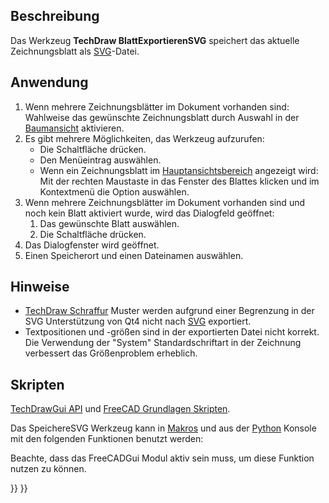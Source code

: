 <languages/>

{{Docnav/de
|[[TechDraw_PrintAll/de|AllesDrucken]]
|[[TechDraw_ExportPageDXF/de|BlattExportierenDXF]]
|[[TechDraw_Workbench/de|TechDraw]]
|IconL=TechDraw_PrintAll.svg
|IconR=TechDraw_ExportPageDXF.svg
|IconC=Workbench_TechDraw.svg
}}

{{GuiCommand/de
|Name=TechDraw ExportPageSVG
|Name/de=TechDraw BlattExportierenSVG
|MenuLocation=TechDraw → Page → Seite als SVG-Datei exportieren
|Workbenches=[[TechDraw_Workbench/de|TechDraw]]
|SeeAlso=[[TechDraw_Templates/de|TechDraw Vorlagen]], [[Draft_SVG/de|Draft SVG]]
}}

<span id="Description"></span>
==Beschreibung==

Das Werkzeug '''TechDraw BlattExportierenSVG'''  speichert das aktuelle Zeichnungsblatt als [[SVG/de|SVG]]-Datei.

<span id="Usage"></span>
==Anwendung==

# Wenn mehrere Zeichnungsblätter im Dokument vorhanden sind: Wahlweise das gewünschte Zeichnungsblatt durch Auswahl in der [[Tree_view/de|Baumansicht]] aktivieren.
# Es gibt mehrere Möglichkeiten, das Werkzeug aufzurufen:
#* Die Schaltfläche {{Button|[[Image:TechDraw_ExportPageSVG.svg|16px]] [[TechDraw_ExportPageSVG/de|Seite als SVG-Datei exportieren]]}} drücken.
#* Den Menüeintrag {{MenuCommand|TechDraw → Page  → [[Image:TechDraw_ExportPageSVG.svg|16px]] Seite als SVG-Datei exportieren}} auswählen.
#* Wenn ein Zeichnungsblatt im [[Main_view_area/de|Hauptansichtsbereich]] angezeigt wird: Mit der rechten Maustaste in das Fenster des Blattes klicken und im Kontextmenü die Option {{MenuCommand|Export SVG}} auswählen.
# Wenn mehrere Zeichnungsblätter im Dokument vorhanden sind und noch kein Blatt aktiviert wurde, wird das Dialogfeld {{MenuCommand|Blattauswahl}} geöffnet:
## Das gewünschte Blatt auswählen.
## Die Schaltfläche {{Button|OK}} drücken.
#  Das Dialogfenster {{MenuCommand|Seite als SVG-Datei exportieren}} wird geöffnet.
# Einen Speicherort und einen Dateinamen auswählen.

<span id="Notes"></span>
==Hinweise==

* [[TechDraw_Hatch/de|TechDraw Schraffur]] Muster werden aufgrund einer Begrenzung in der SVG Unterstützung von Qt4 nicht nach [[SVG/de|SVG]] exportiert.
* Textpositionen und -größen sind in der exportierten Datei nicht korrekt.  Die Verwendung der "System" Standardschriftart in der Zeichnung verbessert das Größenproblem erheblich. 

<span id="Scripting"></span>
==Skripten==

{{Emphasis|Siehe auch:}} [[TechDrawGui_API/de|TechDrawGui API]] und [[FreeCAD_Scripting_Basics/de|FreeCAD Grundlagen Skripten]].

Das SpeichereSVG Werkzeug kann in [[Macros/de|Makros]] und aus der [[Python/de|Python]] Konsole mit den folgenden Funktionen benutzt werden:

{{Code|code=
TechDrawGui.exportPageAsSvg(DrawPageObject,FilePath)
}}
Beachte, dass das FreeCADGui Modul aktiv sein muss, um diese Funktion nutzen zu können.


{{Docnav/de
|[[TechDraw_PrintAll/de|AllesDrucken]]
|[[TechDraw_ExportPageDXF/de|BlattExportierenDXF]]
|[[TechDraw_Workbench/de|TechDraw]]
|IconL=TechDraw_PrintAll.svg
|IconR=TechDraw_ExportPageDXF.svg
|IconC=Workbench_TechDraw.svg
}}

{{TechDraw_Tools_navi{{#translation:}}}}
{{Userdocnavi{{#translation:}}}}